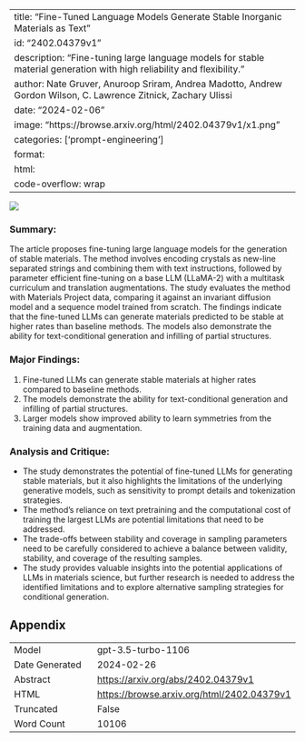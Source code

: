 
---
title: "Fine-Tuned Language Models Generate Stable Inorganic Materials as Text"
id: "2402.04379v1"
description: "Fine-tuning large language models for stable material generation with high reliability and flexibility."
author: Nate Gruver, Anuroop Sriram, Andrea Madotto, Andrew Gordon Wilson, C. Lawrence Zitnick, Zachary Ulissi
date: "2024-02-06"
image: "https://browse.arxiv.org/html/2402.04379v1/x1.png"
categories: ['prompt-engineering']
format:
  html:
    code-overflow: wrap
---

![](https://browse.arxiv.org/html/2402.04379v1/x1.png)

### **Summary:**
The article proposes fine-tuning large language models for the generation of stable materials. The method involves encoding crystals as new-line separated strings and combining them with text instructions, followed by parameter efficient fine-tuning on a base LLM (LLaMA-2) with a multitask curriculum and translation augmentations. The study evaluates the method with Materials Project data, comparing it against an invariant diffusion model and a sequence model trained from scratch. The findings indicate that the fine-tuned LLMs can generate materials predicted to be stable at higher rates than baseline methods. The models also demonstrate the ability for text-conditional generation and infilling of partial structures.

### **Major Findings:**
1. Fine-tuned LLMs can generate stable materials at higher rates compared to baseline methods.
2. The models demonstrate the ability for text-conditional generation and infilling of partial structures.
3. Larger models show improved ability to learn symmetries from the training data and augmentation.

### **Analysis and Critique:**
- The study demonstrates the potential of fine-tuned LLMs for generating stable materials, but it also highlights the limitations of the underlying generative models, such as sensitivity to prompt details and tokenization strategies.
- The method's reliance on text pretraining and the computational cost of training the largest LLMs are potential limitations that need to be addressed.
- The trade-offs between stability and coverage in sampling parameters need to be carefully considered to achieve a balance between validity, stability, and coverage of the resulting samples.
- The study provides valuable insights into the potential applications of LLMs in materials science, but further research is needed to address the identified limitations and to explore alternative sampling strategies for conditional generation.

## Appendix

|          |          |
|----------|----------|
| Model     | gpt-3.5-turbo-1106       |
| Date Generated     | 2024-02-26       |
| Abstract | [https://arxiv.org/abs/2402.04379v1](https://arxiv.org/abs/2402.04379v1)        |
| HTML     | [https://browse.arxiv.org/html/2402.04379v1](https://browse.arxiv.org/html/2402.04379v1)       |
| Truncated       | False       |
| Word Count       | 10106       |